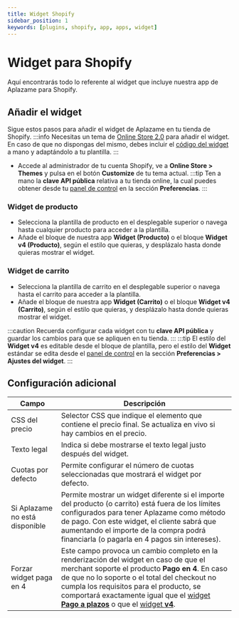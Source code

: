 ```yaml
---
title: Widget Shopify
sidebar_position: 1
keywords: [plugins, shopify, app, apps, widget]
---
```

# Widget para Shopify
Aquí encontrarás todo lo referente al widget que incluye nuestra app de Aplazame para Shopify.

## Añadir el widget
Sigue estos pasos para añadir el widget de Aplazame en tu tienda de Shopify.
:::info
  Necesitas un tema de [Online Store 2.0](https://help.shopify.com/es/manual/online-store/themes/managing-themes/upgrading-themes) para añadir el widget.
  En caso de que no dispongas del mismo, debes incluir el [código del widget](../../../api/widget) a mano y adaptándolo a tu plantilla.
:::

- Accede al administrador de tu cuenta Shopify, ve a **Online Store > Themes** y pulsa en el botón **Customize** de tu tema actual.
:::tip
  Ten a mano la **clave API pública** relativa a tu tienda online, la cual puedes obtener desde tu [panel de control](https://vendors.aplazame.com/) en la sección **Preferencias**.
:::

### Widget de producto
- Selecciona la plantilla de producto en el desplegable superior o navega hasta cualquier producto para acceder a la plantilla.
- Añade el bloque de nuestra app **Widget (Producto)** o el bloque **Widget v4 (Producto)**, según el estilo que quieras, y desplázalo hasta donde quieras mostrar el widget.

### Widget de carrito
- Selecciona la plantilla de carrito en el desplegable superior o navega hasta el carrito para acceder a la plantilla.
- Añade el bloque de nuestra app **Widget (Carrito)** o el bloque **Widget v4 (Carrito)**, según el estilo que quieras, y desplázalo hasta donde quieras mostrar el widget.

:::caution
  Recuerda configurar cada widget con tu **clave API pública** y guardar los cambios para que se apliquen en tu tienda.
:::
:::tip
  El estilo del  **Widget v4** es editable desde el bloque de plantilla, pero el estilo del **Widget** estándar se edita desde el [panel de control](https://vendors.aplazame.com/) en la sección **Preferencias > Ajustes del widget**.
:::

## Configuración adicional

Campo | Descripción
----- | -----------
CSS del precio | Selector CSS que indique el elemento que contiene el precio final. Se actualiza en vivo si hay cambios en el precio.
Texto legal | Indica si debe mostrarse el texto legal justo después del widget.
Cuotas por defecto | Permite configurar el número de cuotas seleccionadas que mostrará el widget por defecto.
Si Aplazame no está disponible | Permite mostrar un widget diferente si el importe del producto (o carrito) está fuera de los límites configurados para tener Aplazame como método de pago. Con este widget, el cliente sabrá que aumentando el importe de la compra podrá financiarla (o pagarla en 4 pagos sin intereses).
Forzar widget paga en 4 | Este campo provoca un cambio completo en la renderización del widget en caso de que el merchant soporte el producto **Pago en 4**. En caso de que no lo soporte o el total del checkout no cumpla los requisitos para el producto, se comportará exactamente igual que el [widget **Pago a plazos**](../../../api/widget/installment-payment#simulación) o que el [widget **v4**](../../../api/widget/widget-v4).
